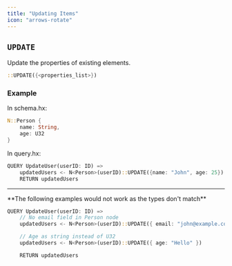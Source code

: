 ```yaml
---
title: "Updating Items"
icon: "arrows-rotate"
---
```


## `UPDATE`

Update the properties of existing elements.

```rust
::UPDATE({<properties_list>})
```

### Example

In schema.hx:

```rust
N::Person {
    name: String,
    age: U32
}
```

In query.hx:

```rust
QUERY UpdateUser(userID: ID) =>
    updatedUsers <- N<Person>(userID)::UPDATE({name: "John", age: 25})
    RETURN updatedUsers
```
---

<Danger>
**The following examples would not work as the types don't match**
</Danger>

```rust
QUERY UpdateUser(userID: ID) =>
    // No email field in Person node
    updatedUsers <- N<Person>(userID)::UPDATE({ email: "john@example.com" })

    // Age as string instead of U32
    updatedUsers <- N<Person>(userID)::UPDATE({ age: "Hello" })

    RETURN updatedUsers
```


